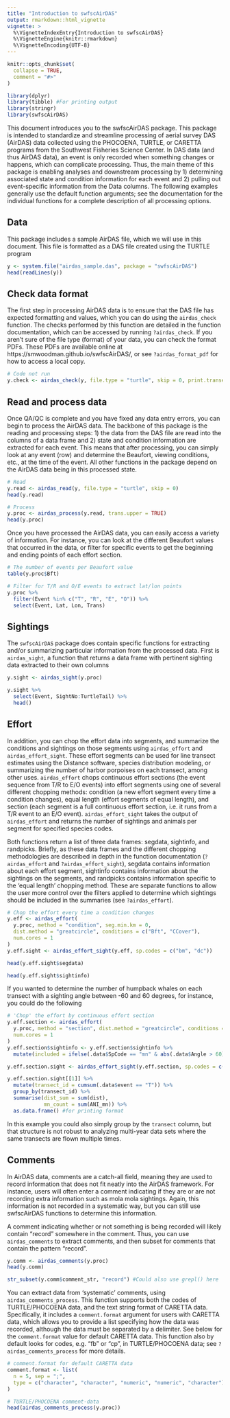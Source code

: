 ---
title: "Introduction to swfscAirDAS"
output: rmarkdown::html_vignette
vignette: >
  %\VignetteIndexEntry{Introduction to swfscAirDAS}
  %\VignetteEngine{knitr::rmarkdown}
  %\VignetteEncoding{UTF-8}
---
  
```{r, include = FALSE}
knitr::opts_chunk$set(
  collapse = TRUE,
  comment = "#>"
)
```
  
```{r setup, message=FALSE}
library(dplyr)
library(tibble) #For printing output
library(stringr)
library(swfscAirDAS)
```

This document introduces you to the swfscAirDAS package. This package is intended to standardize and streamline processing of aerial survey DAS (AirDAS) data collected using the PHOCOENA, TURTLE, or CARETTA programs from the Southwest Fisheries Science Center. In DAS data (and thus AirDAS data), an event is only recorded when something changes or happens, which can complicate processing. Thus, the main theme of this package is enabling analyses and downstream processing by 1) determining associated state and condition information for each event and 2) pulling out event-specific information from the Data columns. The following examples generally use the default function arguments; see the documentation for the individual functions for a complete description of all processing options.

## Data

This package includes a sample AirDAS file, which we will use in this document. This file is formatted as a DAS file created using the TURTLE program

```{r data}
y <- system.file("airdas_sample.das", package = "swfscAirDAS")
head(readLines(y))
```

## Check data format

The first step in processing AirDAS data is to ensure that the DAS file has expected formatting and values, which you can do using the `airdas_check` function. The checks performed by this function are detailed in the function documentation, which can be accessed by running `?airdas_check`. If you aren't sure of the file type (format) of your data, you can check the format PDFs. These PDFs are available online at https://smwoodman.github.io/swfscAirDAS/, or see `?airdas_format_pdf` for how to access a local copy.

```{r check, eval=FALSE}
# Code not run
y.check <- airdas_check(y, file.type = "turtle", skip = 0, print.transect = TRUE)
```

## Read and process data

Once QA/QC is complete and you have fixed any data entry errors, you can begin to process the AirDAS data. The backbone of this package is the reading and processing steps: 1) the data from the DAS file are read into the columns of a data frame and 2) state and condition information are extracted for each event. This means that after processing, you can simply look at any event (row) and determine the Beaufort, viewing conditions, etc., at the time of the event. All other functions in the package depend on the AirDAS data being in this processed state.

```{r readproc}
# Read 
y.read <- airdas_read(y, file.type = "turtle", skip = 0)
head(y.read)

# Process
y.proc <- airdas_process(y.read, trans.upper = TRUE)
head(y.proc)
```

Once you have processed the AirDAS data, you can easily access a variety of information. For instance, you can look at the different Beaufort values that occurred in the data, or filter for specific events to get the beginning and ending points of each effort section. 

```{r readprocother}
# The number of events per Beaufort value
table(y.proc$Bft)

# Filter for T/R and O/E events to extract lat/lon points
y.proc %>% 
  filter(Event %in% c("T", "R", "E", "O")) %>% 
  select(Event, Lat, Lon, Trans)
```

## Sightings

The `swfscAirDAS` package does contain specific functions for extracting and/or summarizing particular information from the processed data. First is `airdas_sight`, a function that returns a data frame with pertinent sighting data extracted to their own columns

```{r sight}
y.sight <- airdas_sight(y.proc)

y.sight %>% 
  select(Event, SightNo:TurtleTail) %>% 
  head()
```

## Effort

In addition, you can chop the effort data into segments, and summarize the conditions and sightings on those segments using `airdas_effort` and `airdas_effort_sight`. These effort segments can be used for line transect estimates using the Distance software, species distribution modeling, or summarizing the number of harbor porpoises on each transect, among other uses. `airdas_effort` chops continuous effort sections (the event sequence from T/R to E/O events) into effort segments using one of several different chopping methods: condition (a new effort segment every time a condition changes), equal length (effort segments of equal length), and section (each segment is a full continuous effort section, i.e. it runs from a T/R event to an E/O event). `airdas_effort_sight` takes the output of `airdas_effort` and returns the number of sightings and animals per segment for specified species codes. 

Both functions return a list of three data frames: segdata, sightinfo, and randpicks. Briefly, as these data frames and the different chopping methodologies are described in depth in the function documentation (`?airdas_effort` and `?airdas_effort_sight`), segdata contains information about each effort segment, sightinfo contains information about the sightings on the segments, and randpicks contains information specific to the 'equal length' chopping method. These are separate functions to allow the user more control over the filters applied to determine which sightings should be included in the summaries (see `?airdas_effort`).

```{r eff}
# Chop the effort every time a condition changes
y.eff <- airdas_effort(
  y.proc, method = "condition", seg.min.km = 0, 
  dist.method = "greatcircle", conditions = c("Bft", "CCover"), 
  num.cores = 1
)
y.eff.sight <- airdas_effort_sight(y.eff, sp.codes = c("bm", "dc"))

head(y.eff.sight$segdata)

head(y.eff.sight$sightinfo)
```

If you wanted to determine the number of humpback whales on each transect with a sighting angle between -60 and 60 degrees, for instance, you could do the following

```{r eff2}
# 'Chop' the effort by continuous effort section
y.eff.section <- airdas_effort(
  y.proc, method = "section", dist.method = "greatcircle", conditions = NULL, 
  num.cores = 1
)
y.eff.section$sightinfo <- y.eff.section$sightinfo %>% 
  mutate(included = ifelse(.data$SpCode == "mn" & abs(.data$Angle > 60), FALSE, .data$included))

y.eff.section.sight <- airdas_effort_sight(y.eff.section, sp.codes = c("mn"))

y.eff.section.sight[[1]] %>% 
  mutate(transect_id = cumsum(.data$event == "T")) %>% 
  group_by(transect_id) %>% 
  summarise(dist_sum = sum(dist), 
            mn_count = sum(ANI_mn)) %>% 
  as.data.frame() #for printing format
```

In this example you could also simply group by the `transect` column, but that structure is not robust to analyzing multi-year data sets where the same transects are flown multiple times.

## Comments

In AirDAS data, comments are a catch-all field, meaning they are used to record information that does not fit neatly into the AirDAS framework. For instance, users will often enter a comment indicating if they are or are not recording extra information such as mola mola sightings. Again, this information is not recorded in a systematic way, but you can still use swfscAirDAS functions to determine this information. 

A comment indicating whether or not something is being recorded will likely contain "record" somewhere in the comment. Thus, you can use `airdas_comments` to extract comments, and then subset for comments that contain the pattern "record".

```{r comm}
y.comm <- airdas_comments(y.proc)
head(y.comm)

str_subset(y.comm$comment_str, "record") #Could also use grepl() here
```

You can extract data from 'systematic' comments, using `airdas_comments_process`. This function supports both the codes of TURTLE/PHOCOENA data, and the text string format of CARETTA data. Specifically, it includes a `comment.format` argument for users with CARETTA data, which allows you to provide a list specifying how the data was recorded, although the data must be separated by a delimiter. See below for the `comment.format` value for default CARETTA data. This function also by default looks for codes, e.g. "fb" or "cp", in TURTLE/PHOCOENA data; see `?airdas_comments_process` for more details.

```{r comm2}
# comment.format for default CARETTA data
comment.format <- list(
  n = 5, sep = ";", 
  type = c("character", "character", "numeric", "numeric", "character")
)

# TURTLE/PHOCOENA comment-data
head(airdas_comments_process(y.proc))
```
